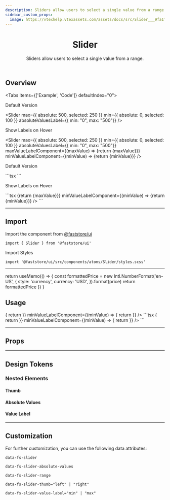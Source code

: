 ```yaml
---
description: Sliders allow users to select a single value from a range.
sidebar_custom_props:
  image: https://vtexhelp.vtexassets.com/assets/docs/src/Slider___9fa1f5d802a9bbdc93a77db318594af7.png
---
```



<header>

# Slider

Sliders allow users to select a single value from a range.

</header>

## Overview

<Tabs items={['Example', 'Code']} defaultIndex="0">
  <Tab>
    <p>Default Version</p>
    <OverviewSection>
      <Slider
        max={{ absolute: 500, selected: 250 }}
        min={{ absolute: 0, selected: 100 }}
        absoluteValuesLabel={{ min: "0", max: "500"}}
      />
    </OverviewSection>
    <p>Show Labels on Hover</p>
    <OverviewSection>
      <Slider
        max={{ absolute: 500, selected: 250 }}
        min={{ absolute: 0, selected: 100 }}
        absoluteValuesLabel={{ min: "0", max: "500"}}
        maxValueLabelComponent={(maxValue) => {return <span>{maxValue}</span>}}
        minValueLabelComponent={(minValue) => {return <span>{minValue}</span>}}
      />
    </OverviewSection>

  </Tab>
  <Tab>
    <p>Default Version</p>
    ```tsx
    <Slider
      max={{ absolute: 500, selected: 250 }}
      min={{ absolute: 0, selected: 100 }}
      absoluteValuesLabel={{ min: "0", max: "500"}}
    />
    ```
    <p>Show Labels on Hover</p>
    ```tsx
    <Slider
      max={{ absolute: 500, selected: 250 }}
      min={{ absolute: 0, selected: 100 }}
      absoluteValuesLabel={{ min: "0", max: "500"}}
      maxValueLabelComponent={(maxValue) => {return <span>{maxValue}</span>}}
      minValueLabelComponent={(minValue) => {return <span>{minValue}</span>}}
    />
    ```
  </Tab>
</Tabs>

---

## Import

Import the component from <a href="https://www.faststore.dev/reference/ui/get-started-faststore-ui">@faststore/ui</a>

```tsx
import { Slider } from '@faststore/ui'
```

Import Styles

```tsx
import '@faststore/ui/src/components/atoms/Slider/styles.scss'
```

---

  return useMemo(() => {
    const formattedPrice = new Intl.NumberFormat('en-US', {
      style: 'currency',
      currency: 'USD',
    }).format(price)
    return formattedPrice
  })
}

## Usage

<OverviewSection>
  <Slider
    max={{ absolute: 500, selected: 250 }}
    min={{ absolute: 0, selected: 100 }}
    absoluteValuesLabel={{ min: priceFormatter(0), max: priceFormatter(500) }}
    maxValueLabelComponent={(maxValue) => {
      return <Price formatter={priceFormatter} value={maxValue} />
    }}
    minValueLabelComponent={(minValue) => {
      return <Price formatter={priceFormatter} value={minValue} />
    }}
  />
</OverviewSection>
```tsx
<Slider
  max={{ absolute: 500, selected: 250 }}
  min={{ absolute: 0, selected: 100 }}
  absoluteValuesLabel={{ min: priceFormatter(0), max: priceFormatter(500) }}
  maxValueLabelComponent={(maxValue) => {
    return <Price formatter={priceFormatter} value={maxValue} />
  }}
  minValueLabelComponent={(minValue) => {
    return <Price formatter={priceFormatter} value={minValue} />
  }}
/>
```

---

## Props

<PropsSection name="Slider" />

---

## Design Tokens

<TokenTable>
  <TokenRow token="--fs-slider-height" value="var(--fs-spacing-2)" />
  <TokenRow
    token="--fs-slider-border-radius"
    value="var(--fs-border-radius-pill)"
  />
  <TokenRow token="--fs-slider-margin-bottom" value="var(--fs-spacing-3)" />
  <TokenDivider />
  <TokenRow
    token="--fs-slider-slider-bkg-color"
    value="var(--fs-color-neutral-bkg)"
    isColor
  />
  <TokenRow
    token="--fs-slider-slider-selection-bkg-color"
    value="var(--fs-color-primary-bkg-light-active)"
    isColor
  />
  <TokenDivider />
  <TokenRow
    token="--fs-slider-transition-function"
    value="var(--fs-transition-function)"
  />
  <TokenRow
    token="--fs-slider-transition-property"
    value="var(--fs-transition-property)"
  />
  <TokenRow
    token="--fs-slider-transition-timing"
    value="var(--fs-transition-timing)"
  />
</TokenTable>

### Nested Elements

#### Thumb

<TokenTable>
  <TokenRow token="--fs-slider-thumb-size" value="var(--fs-spacing-4)" />
  <TokenRow
    token="--fs-slider-thumb-bkg-color"
    value="var(--fs-color-primary-bkg)"
    isColor
  />
  <TokenRow
    token="--fs-slider-thumb-bkg-color-hover"
    value="var(--fs-color-primary-bkg-hover)"
    isColor
  />
  <TokenDivider />
  <TokenRow
    token="--fs-slider-thumb-border-width"
    value="var(--fs-border-width)"
  />
  <TokenRow
    token="--fs-slider-thumb-border-radius"
    value="var(--fs-border-radius-circle)"
  />
  <TokenRow
    token="--fs-slider-thumb-border-color"
    value="var(--fs-slider-thumb-bkg-color)"
    isColor
  />
  <TokenRow
    token="--fs-slider-thumb-border-color-hover"
    value="var(--fs-slider-thumb-bkg-color-hover)"
    isColor
  />
</TokenTable>

#### Absolute Values

<TokenTable>
  <TokenRow
    token="--fs-slider-absolute-values-text-color"
    value="var(--fs-color-disabled-text)"
    isColor
  />
</TokenTable>

#### Value Label

<TokenTable>
  <TokenRow
    token="--fs-slider-value-label-bottom"
    value="var(--fs-spacing-3)"
  />
  <TokenRow
    token="--fs-slider-value-label-bkg-color"
    value="var(--fs-color-body-bkg)"
    isColor
  />
</TokenTable>

---

## Customization

For further customization, you can use the following data attributes:

`data-fs-slider`

`data-fs-slider-absolute-values`

`data-fs-slider-range`

`data-fs-slider-thumb="left" | "right"`

`data-fs-slider-value-label="min" | "max"`
